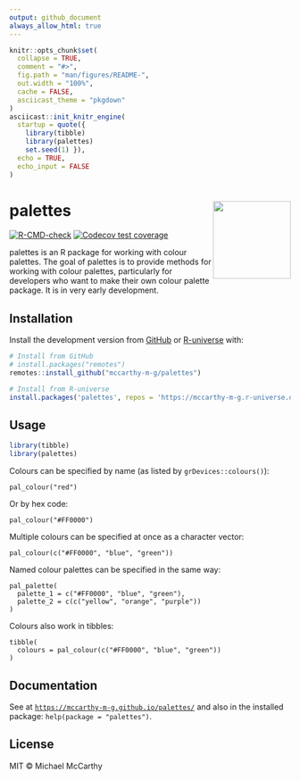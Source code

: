 ```yaml
---
output: github_document
always_allow_html: true
---
```


<!-- README.md is generated from README.Rmd. Please edit that file -->

```r
knitr::opts_chunk$set(
  collapse = TRUE,
  comment = "#>",
  fig.path = "man/figures/README-",
  out.width = "100%",
  cache = FALSE,
  asciicast_theme = "pkgdown"
)
asciicast::init_knitr_engine(
  startup = quote({
    library(tibble)
    library(palettes)
    set.seed(1) }),
  echo = TRUE,
  echo_input = FALSE
)
```

# palettes <a href='https://mccarthy-m-g.github.io/palettes/'><img src='man/figures/logo.png' align="right" height="139"/></a>

<!-- badges: start -->
[![R-CMD-check](https://github.com/mccarthy-m-g/palettes/actions/workflows/R-CMD-check.yaml/badge.svg)](https://github.com/mccarthy-m-g/palettes/actions/workflows/R-CMD-check.yaml)
[![Codecov test coverage](https://codecov.io/gh/mccarthy-m-g/palettes/branch/main/graph/badge.svg)](https://app.codecov.io/gh/mccarthy-m-g/palettes?branch=main)
<!-- badges: end -->

palettes is an R package for working with colour palettes. The goal of palettes is to provide methods for working with colour palettes, particularly for developers who want to make their own colour palette package. It is in very early development.

## Installation

Install the development version from [GitHub](https://github.com/) or [R-universe](https://r-universe.dev/) with:

```r
# Install from GitHub
# install.packages("remotes")
remotes::install_github("mccarthy-m-g/palettes")

# Install from R-universe
install.packages('palettes', repos = 'https://mccarthy-m-g.r-universe.dev')
```

## Usage

```r
library(tibble)
library(palettes)
```

Colours can be specified by name (as listed by `grDevices::colours()`):

```asciicast
pal_colour("red")
```

Or by hex code:

```asciicast
pal_colour("#FF0000")
```

Multiple colours can be specified at once as a character vector:

```asciicast
pal_colour(c("#FF0000", "blue", "green"))
```

Named colour palettes can be specified in the same way:

```asciicast
pal_palette(
  palette_1 = c("#FF0000", "blue", "green"),
  palette_2 = c(c("yellow", "orange", "purple"))
)
```

Colours also work in tibbles:

```asciicast
tibble(
  colours = pal_colour(c("#FF0000", "blue", "green"))
)
```

## Documentation

See at [`https://mccarthy-m-g.github.io/palettes/`](https://mccarthy-m-g.github.io/palettes/reference/index.html) and also in the installed package: `help(package = "palettes")`.

## License

MIT © Michael McCarthy
